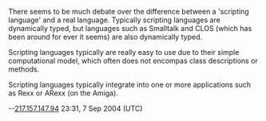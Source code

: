 There seems to be much debate over the difference between a 'scripting language' and a real language. Typically scripting languages are dynamically typed, but languages such as Smalltalk and CLOS (which has been around for ever it seems) are also dynamically typed. 

Scripting languages typically are really easy to use due to their simple computational model, which often does not encompas class descriptions or methods. 

Scripting languages typically integrate into one or more applications such as Rexx or ARexx (on the Amiga).

--[[User:217.157.147.94|217.157.147.94]] 23:31, 7 Sep 2004 (UTC)